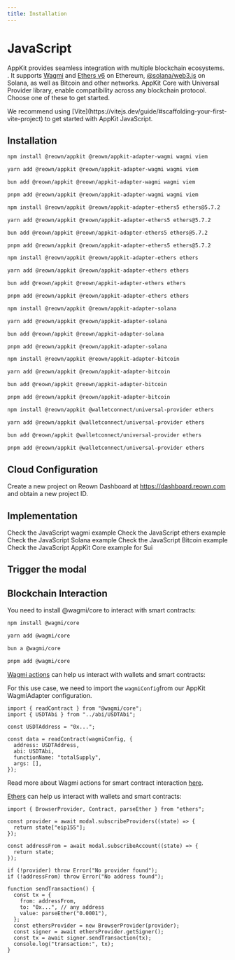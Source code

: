 ```yaml
---
title: Installation
---
```









# JavaScript

AppKit provides seamless integration with multiple blockchain ecosystems. . It supports [Wagmi](https://wagmi.sh/) and [Ethers v6](https://docs.ethers.org/v6/) on Ethereum, 
[@solana/web3.js](https://solana-labs.github.io/solana-web3.js/) on Solana, as well as Bitcoin and other networks. AppKit Core with Universal Provider library, enable compatibility across any blockchain protocol.
Choose one of these to get started.

<Note>
  We recommend using
  [Vite](https://vitejs.dev/guide/#scaffolding-your-first-vite-project) to get
  started with AppKit JavaScript.
</Note>

## Installation

<Tabs>
<Tab title="Wagmi">

<CodeGroup>

```bash npm
npm install @reown/appkit @reown/appkit-adapter-wagmi wagmi viem
```

```bash Yarn
yarn add @reown/appkit @reown/appkit-adapter-wagmi wagmi viem
```

```bash Bun
bun add @reown/appkit @reown/appkit-adapter-wagmi wagmi viem
```

```bash pnpm
pnpm add @reown/appkit @reown/appkit-adapter-wagmi wagmi viem
```

</CodeGroup>

</Tab>
<Tab title="Ethers v5">

<CodeGroup>

```bash npm
npm install @reown/appkit @reown/appkit-adapter-ethers5 ethers@5.7.2
```

```bash Yarn
yarn add @reown/appkit @reown/appkit-adapter-ethers5 ethers@5.7.2
```

```bash Bun
bun add @reown/appkit @reown/appkit-adapter-ethers5 ethers@5.7.2
```

```bash pnpm
pnpm add @reown/appkit @reown/appkit-adapter-ethers5 ethers@5.7.2
```

</CodeGroup>

</Tab>
<Tab title="Ethers">

<CodeGroup>

```bash npm
npm install @reown/appkit @reown/appkit-adapter-ethers ethers
```

```bash Yarn
yarn add @reown/appkit @reown/appkit-adapter-ethers ethers
```

```bash Bun
bun add @reown/appkit @reown/appkit-adapter-ethers ethers
```

```bash pnpm
pnpm add @reown/appkit @reown/appkit-adapter-ethers ethers
```

</CodeGroup>

</Tab>
<Tab title="Solana">

<CodeGroup>

```bash npm
npm install @reown/appkit @reown/appkit-adapter-solana
```

```bash Yarn
yarn add @reown/appkit @reown/appkit-adapter-solana
```

```bash Bun
bun add @reown/appkit @reown/appkit-adapter-solana
```

```bash pnpm
pnpm add @reown/appkit @reown/appkit-adapter-solana
```

</CodeGroup>

</Tab>
<Tab title="Bitcoin">

<CodeGroup>

```bash npm
npm install @reown/appkit @reown/appkit-adapter-bitcoin
```

```bash Yarn
yarn add @reown/appkit @reown/appkit-adapter-bitcoin
```

```bash Bun
bun add @reown/appkit @reown/appkit-adapter-bitcoin
```

```bash pnpm
pnpm add @reown/appkit @reown/appkit-adapter-bitcoin
```

</CodeGroup>

</Tab>
<Tab title="Others networks (AppKit Core)">

<CodeGroup>

```bash npm
npm install @reown/appkit @walletconnect/universal-provider ethers
```

```bash Yarn
yarn add @reown/appkit @walletconnect/universal-provider ethers
```

```bash Bun
bun add @reown/appkit @walletconnect/universal-provider ethers
```

```bash pnpm
pnpm add @reown/appkit @walletconnect/universal-provider ethers
```

</CodeGroup>

</Tab>
</Tabs>

## Cloud Configuration

Create a new project on Reown Dashboard at https://dashboard.reown.com and obtain a new project ID.

<CloudBanner />

## Implementation

<Tabs>
<Tab title="Wagmi">
<Card title="wagmi Example" icon="github" href="https://github.com/reown-com/appkit-web-examples/tree/main/javascript/javascript-wagmi">
Check the JavaScript wagmi example
</Card>

<WagmiImplementation />

</Tab>
<Tab title="Ethers v5">

<Ethers5Implementation />

</Tab>
<Tab title="Ethers">
<Card title="ethers Example" icon="github" href="https://github.com/reown-com/appkit-web-examples/tree/main/javascript/javascript-ethers">
Check the JavaScript ethers example
</Card>

<EthersImplementation />

</Tab>
<Tab title="Solana">
<Card title="Solana Example" icon="github" href="https://github.com/reown-com/appkit-web-examples/tree/main/javascript/javascript-solana">
Check the JavaScript Solana example
</Card>

<SolanaImplementation />

</Tab>
<Tab title="Bitcoin">
<Card title="Bitcoin Example" icon="github" href="https://github.com/reown-com/appkit-web-examples/tree/main/javascript/javascript-bitcoin">
Check the JavaScript Bitcoin example
</Card>

<BitcoinImplementation />

</Tab>
<Tab title="Others networks (AppKit Core)">
<Card title="AppKit Core Example" icon="github" href="https://github.com/reown-com/appkit-web-examples/tree/main/javascript/javascript-core-universal-provider-sui">
Check the JavaScript AppKit Core example for Sui
</Card>

<CoreImplementation />

</Tab>
</Tabs>

## Trigger the modal

<Tabs>
<Tab title="Wagmi">

<WagmiModal />

</Tab>
<Tab title="Ethers v5">

<EthersModal />

</Tab>
<Tab title="Ethers">

<EthersModal />

</Tab>
<Tab title="Solana">

<SolanaModal />

</Tab>
<Tab title="Bitcoin">

<BitcoinModal />

</Tab>
<Tab title="Others networks (AppKit Core)">

<CoreModal />

</Tab>
</Tabs>

## Blockchain Interaction

<Tabs>

<Tab title="Wagmi">
You need to install @wagmi/core to interact with smart contracts:

<CodeGroup>

```bash npm
npm install @wagmi/core
```

```bash Yarn
yarn add @wagmi/core
```

```bash Bun
bun a @wagmi/core
```

```bash pnpm
pnpm add @wagmi/core
```
</CodeGroup>

[Wagmi actions](https://wagmi.sh/core/api/actions/readContract) can help us interact with wallets and smart contracts:

For this use case, we need to import the `wagmiConfig`from our AppKit WagmiAdapter configuration.

```tsx
import { readContract } from "@wagmi/core";
import { USDTAbi } from "../abi/USDTAbi";

const USDTAddress = "0x...";

const data = readContract(wagmiConfig, {
  address: USDTAddress,
  abi: USDTAbi,
  functionName: "totalSupply",
  args: [],
});
```

Read more about Wagmi actions for smart contract interaction [here](https://wagmi.sh/core/actions/readContract).

</Tab>
<Tab title="Ethers">

[Ethers](https://docs.ethers.org/v6/) can help us interact with wallets and smart contracts:

```tsx
import { BrowserProvider, Contract, parseEther } from "ethers";

const provider = await modal.subscribeProviders((state) => {
  return state["eip155"];
});

const addressFrom = await modal.subscribeAccount((state) => {
  return state;
});

if (!provider) throw Error("No provider found");
if (!addressFrom) throw Error("No address found");

function sendTransaction() {
  const tx = {
    from: addressFrom,
    to: "0x...", // any address
    value: parseEther("0.0001"),
  };
  const ethersProvider = new BrowserProvider(provider);
  const signer = await ethersProvider.getSigner();
  const tx = await signer.sendTransaction(tx);
  console.log("transaction:", tx);
}
```

</Tab>
<Tab title="Solana">
  <SolanaPrograms />
</Tab>
</Tabs>
